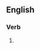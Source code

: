 ==English==

===Verb===
{{head|en|present participle}}

# {{present participle of|supinate|lang=en|nocat=1}}
